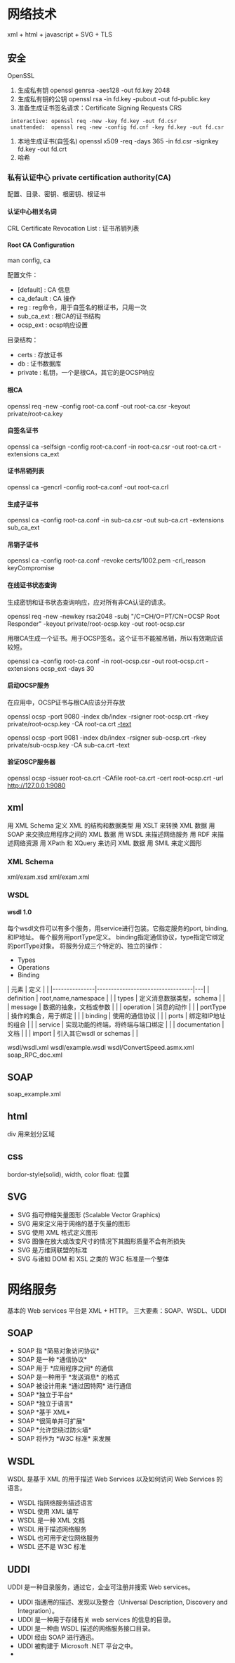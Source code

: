= 网络技术 =
xml + html + javascript + SVG + TLS

== 安全 ==
OpenSSL
# 生成私有钥 openssl genrsa -aes128 -out fd.key 2048
# 生成私有钥的公钥 openssl rsa -in fd.key -pubout -out fd-public.key
# 准备生成证书签名请求：Certificate Signing Requests CRS
  interactive: openssl req -new -key fd.key -out fd.csr
  unattended:  openssl req -new -config fd.cnf -key fd.key -out fd.csr
# 本地生成证书(自签名) openssl x509 -req -days 365 -in fd.csr -signkey fd.key -out fd.crt
# 哈希 
=== 私有认证中心 private certification authority(CA)===
配置、目录、密钥、根密钥、根证书
==== 认证中心相关名词 ====
CRL Certificate Revocation List : 证书吊销列表
==== Root CA Configuration ====
man config, ca

配置文件：
* [default]     : CA 信息
* ca_default    : CA 操作
* reg           : reg命令，用于自签名的根证书，只用一次
* sub_ca_ext    : 根CA的证书结构
* ocsp_ext      : ocsp响应设置

目录结构：
* certs     : 存放证书
* db        : 证书数据库
* private   : 私钥，一个是根CA，其它的是OCSP响应

==== 根CA ====
openssl req -new -config root-ca.conf -out root-ca.csr -keyout private/root-ca.key
==== 自签名证书 ====
openssl ca -selfsign -config root-ca.conf -in root-ca.csr -out root-ca.crt -extensions ca_ext
==== 证书吊销列表 ====
openssl ca -gencrl -config root-ca.conf -out root-ca.crl
==== 生成子证书 ====
openssl ca -config root-ca.conf -in sub-ca.csr -out sub-ca.crt -extensions sub_ca_ext
==== 吊销子证书 ====
openssl ca -config root-ca.conf -revoke certs/1002.pem -crl_reason keyCompromise
==== 在线证书状态查询 ====
生成密钥和证书状态查询响应，应对所有非CA认证的请求。

openssl req -new -newkey rsa:2048 -subj "/C=CH/O=PT/CN=OCSP Root Responder" -keyout private/root-ocsp.key -out root-ocsp.csr

用根CA生成一个证书。用于OCSP签名。这个证书不能被吊销，所以有效期应该较短。

openssl ca -config root-ca.conf -in root-ocsp.csr -out root-ocsp.crt -extensions ocsp_ext -days 30
==== 启动OCSP服务 ====
在应用中，OCSP证书与根CA应该分开存放

openssl ocsp -port 9080 -index db/index -rsigner root-ocsp.crt -rkey private/root-ocsp.key -CA root-ca.crt [[-text]]

openssl ocsp -port 9081 -index db/index -rsigner sub-ocsp.crt -rkey private/sub-ocsp.key -CA sub-ca.crt -text
==== 验证OSCP服务器 ====
openssl ocsp -issuer root-ca.crt -CAfile root-ca.crt -cert root-ocsp.crt -url http://127.0.0.1:9080
== xml ==
用 XML Schema 定义 XML 的结构和数据类型
用 XSLT 来转换 XML 数据
用 SOAP 来交换应用程序之间的 XML 数据
用 WSDL 来描述网络服务
用 RDF 来描述网络资源
用 XPath 和 XQuery 来访问 XML 数据
用 SMIL 来定义图形
=== XML Schema ===
xml/exam.xsd
xml/exam.xml
=== WSDL ===
==== wsdl 1.0 ====
每个wsdl文件可以有多个服务，用service进行包装。它指定服务的port, binding, 和IP地址。
每个服务用portType定义。
binding指定通信协议，type指定它绑定的portType对象。
将服务分成三个特定的、独立的操作：
* Types
* Operations
* Binding

| 元素          | 定义                             |   |
|---------------|----------------------------------|---|
| definition    | root,name,namespace              |   |
| types         | 定义消息数据类型，schema         |   |
| message       | 数据的抽象，文档或参数           |   |
| operation     | 消息的动作                       |   |
| portType      | 操作的集合，用于绑定             |   |
| binding       | 使用的通信协议                   |   |
| ports         | 绑定和IP地址的组合               |   |
| service       | 实现功能的终端，将终端与端口绑定 |   |
| documentation | 文档                             |   |
| import        | 引入其它wsdl or schemas          |   |


wsdl/wsdl.xml
wsdl/example.wsdl
wsdl/ConvertSpeed.asmx.xml
soap_RPC_doc.xml
== SOAP ==
soap_example.xml
== html ==
div 用来划分区域
== css ==
bordor-style(solid), width, color
float: 位置

== SVG ==
* SVG 指可伸缩矢量图形 (Scalable Vector Graphics)
* SVG 用来定义用于网络的基于矢量的图形
* SVG 使用 XML 格式定义图形
* SVG 图像在放大或改变尺寸的情况下其图形质量不会有所损失
* SVG 是万维网联盟的标准
* SVG 与诸如 DOM 和 XSL 之类的 W3C 标准是一个整体
= 网络服务 =
基本的 Web services 平台是 XML + HTTP。
三大要素：SOAP、WSDL、UDDI
== SOAP ==
* SOAP 指 *简易对象访问协议*
* SOAP 是一种 *通信协议*
* SOAP 用于 *应用程序之间* 的通信
* SOAP 是一种用于 *发送消息* 的格式
* SOAP 被设计用来 *通过因特网* 进行通信
* SOAP *独立于平台*
* SOAP *独立于语言*
* SOAP *基于 XML*
* SOAP *很简单并可扩展*
* SOAP *允许您绕过防火墙*
* SOAP 将作为 *W3C 标准* 来发展
== WSDL ==
WSDL 是基于 XML 的用于描述 Web Services 以及如何访问 Web Services 的语言。
* WSDL 指网络服务描述语言
* WSDL 使用 XML 编写
* WSDL 是一种 XML 文档
* WSDL 用于描述网络服务
* WSDL 也可用于定位网络服务
* WSDL 还不是 W3C 标准
== UDDI ==
UDDI 是一种目录服务，通过它，企业可注册并搜索 Web services。
* UDDI 指通用的描述、发现以及整合（Universal Description, Discovery and Integration）。
* UDDI 是一种用于存储有关 web services 的信息的目录。
* UDDI 是一种由 WSDL 描述的网络服务接口目录。
* UDDI 经由 SOAP 进行通迅。
* UDDI 被构建于 Microsoft .NET 平台之中。
* 
